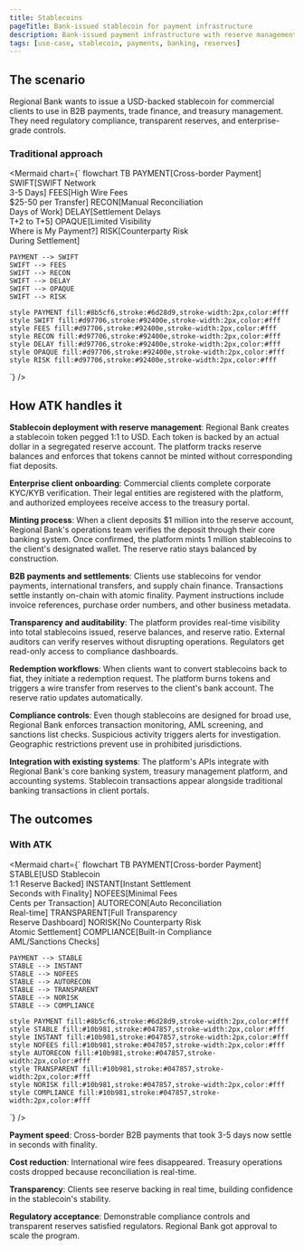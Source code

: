 ```yaml
---
title: Stablecoins
pageTitle: Bank-issued stablecoin for payment infrastructure
description: Bank-issued payment infrastructure with reserve management
tags: [use-case, stablecoin, payments, banking, reserves]
---
```


## The scenario

Regional Bank wants to issue a USD-backed stablecoin for commercial clients to
use in B2B payments, trade finance, and treasury management. They need
regulatory compliance, transparent reserves, and enterprise-grade controls.

### Traditional approach

<Mermaid
  chart={`
flowchart TB
    PAYMENT[Cross-border Payment]
    SWIFT[SWIFT Network<br/>3-5 Days]
    FEES[High Wire Fees<br/>$25-50 per Transfer]
    RECON[Manual Reconciliation<br/>Days of Work]
    DELAY[Settlement Delays<br/>T+2 to T+5]
    OPAQUE[Limited Visibility<br/>Where is My Payment?]
    RISK[Counterparty Risk<br/>During Settlement]
    
    PAYMENT --> SWIFT
    SWIFT --> FEES
    SWIFT --> RECON
    SWIFT --> DELAY
    SWIFT --> OPAQUE
    SWIFT --> RISK
    
    style PAYMENT fill:#8b5cf6,stroke:#6d28d9,stroke-width:2px,color:#fff
    style SWIFT fill:#d97706,stroke:#92400e,stroke-width:2px,color:#fff
    style FEES fill:#d97706,stroke:#92400e,stroke-width:2px,color:#fff
    style RECON fill:#d97706,stroke:#92400e,stroke-width:2px,color:#fff
    style DELAY fill:#d97706,stroke:#92400e,stroke-width:2px,color:#fff
    style OPAQUE fill:#d97706,stroke:#92400e,stroke-width:2px,color:#fff
    style RISK fill:#d97706,stroke:#92400e,stroke-width:2px,color:#fff
`}
/>

## How ATK handles it

**Stablecoin deployment with reserve management**: Regional Bank creates a
stablecoin token pegged 1:1 to USD. Each token is backed by an actual dollar in
a segregated reserve account. The platform tracks reserve balances and enforces
that tokens cannot be minted without corresponding fiat deposits.

**Enterprise client onboarding**: Commercial clients complete corporate KYC/KYB
verification. Their legal entities are registered with the platform, and
authorized employees receive access to the treasury portal.

**Minting process**: When a client deposits $1 million into the reserve account,
Regional Bank's operations team verifies the deposit through their core banking
system. Once confirmed, the platform mints 1 million stablecoins to the client's
designated wallet. The reserve ratio stays balanced by construction.

**B2B payments and settlements**: Clients use stablecoins for vendor payments,
international transfers, and supply chain finance. Transactions settle instantly
on-chain with atomic finality. Payment instructions include invoice references,
purchase order numbers, and other business metadata.

**Transparency and auditability**: The platform provides real-time visibility
into total stablecoins issued, reserve balances, and reserve ratio. External
auditors can verify reserves without disrupting operations. Regulators get
read-only access to compliance dashboards.

**Redemption workflows**: When clients want to convert stablecoins back to fiat,
they initiate a redemption request. The platform burns tokens and triggers a
wire transfer from reserves to the client's bank account. The reserve ratio
updates automatically.

**Compliance controls**: Even though stablecoins are designed for broad use,
Regional Bank enforces transaction monitoring, AML screening, and sanctions list
checks. Suspicious activity triggers alerts for investigation. Geographic
restrictions prevent use in prohibited jurisdictions.

**Integration with existing systems**: The platform's APIs integrate with
Regional Bank's core banking system, treasury management platform, and
accounting systems. Stablecoin transactions appear alongside traditional banking
transactions in client portals.

## The outcomes

### With ATK

<Mermaid
  chart={`
flowchart TB
    PAYMENT[Cross-border Payment]
    STABLE[USD Stablecoin<br/>1:1 Reserve Backed]
    INSTANT[Instant Settlement<br/>Seconds with Finality]
    NOFEES[Minimal Fees<br/>Cents per Transaction]
    AUTORECON[Auto Reconciliation<br/>Real-time]
    TRANSPARENT[Full Transparency<br/>Reserve Dashboard]
    NORISK[No Counterparty Risk<br/>Atomic Settlement]
    COMPLIANCE[Built-in Compliance<br/>AML/Sanctions Checks]
    
    PAYMENT --> STABLE
    STABLE --> INSTANT
    STABLE --> NOFEES
    STABLE --> AUTORECON
    STABLE --> TRANSPARENT
    STABLE --> NORISK
    STABLE --> COMPLIANCE
    
    style PAYMENT fill:#8b5cf6,stroke:#6d28d9,stroke-width:2px,color:#fff
    style STABLE fill:#10b981,stroke:#047857,stroke-width:2px,color:#fff
    style INSTANT fill:#10b981,stroke:#047857,stroke-width:2px,color:#fff
    style NOFEES fill:#10b981,stroke:#047857,stroke-width:2px,color:#fff
    style AUTORECON fill:#10b981,stroke:#047857,stroke-width:2px,color:#fff
    style TRANSPARENT fill:#10b981,stroke:#047857,stroke-width:2px,color:#fff
    style NORISK fill:#10b981,stroke:#047857,stroke-width:2px,color:#fff
    style COMPLIANCE fill:#10b981,stroke:#047857,stroke-width:2px,color:#fff
`}
/>

**Payment speed**: Cross-border B2B payments that took 3-5 days now settle in
seconds with finality.

**Cost reduction**: International wire fees disappeared. Treasury operations
costs dropped because reconciliation is real-time.

**Transparency**: Clients see reserve backing in real time, building confidence
in the stablecoin's stability.

**Regulatory acceptance**: Demonstrable compliance controls and transparent
reserves satisfied regulators. Regional Bank got approval to scale the program.
